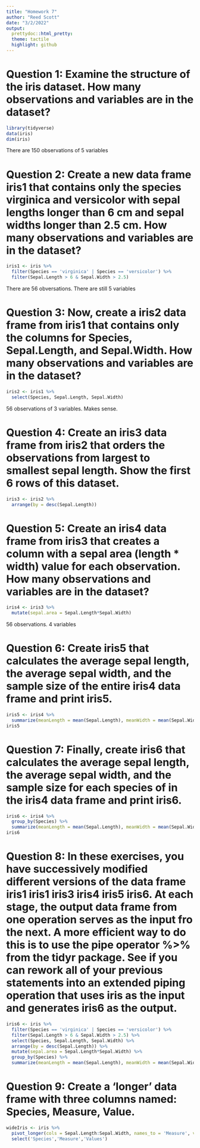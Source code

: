 ```yaml
---
title: "Homework 7"
author: "Reed Scott"
date: "3/2/2022"
output:
  prettydoc::html_pretty:
  theme: tactile
  highlight: github
---
```


# Question 1: Examine the structure of the iris dataset. How many observations and variables are in the dataset?

```r
library(tidyverse)
data(iris)
dim(iris)
```

There are 150 observations of 5 variables

# Question 2: Create a new data frame iris1 that contains only the species virginica and versicolor with sepal lengths longer than 6 cm and sepal widths longer than 2.5 cm. How many observations and variables are in the dataset?

```r
iris1 <- iris %>%
  filter(Species == 'virginica' | Species == 'versicolor') %>%
  filter(Sepal.Length > 6 & Sepal.Width > 2.5)
```

There are 56 obversations. There are still 5 variables

# Question 3: Now, create a iris2 data frame from iris1 that contains only the columns for Species, Sepal.Length, and Sepal.Width. How many observations and variables are in the dataset?

```r
iris2 <- iris1 %>%
  select(Species, Sepal.Length, Sepal.Width)
```

56 observations of 3 variables. Makes sense.

# Question 4: Create an iris3 data frame from iris2 that orders the observations from largest to smallest sepal length. Show the first 6 rows of this dataset.

```r
iris3 <- iris2 %>%
  arrange(by = desc(Sepal.Length))
```

# Question 5: Create an iris4 data frame from iris3 that creates a column with a sepal area (length * width) value for each observation. How many observations and variables are in the dataset?

```r
iris4 <- iris3 %>%
  mutate(sepal.area = Sepal.Length*Sepal.Width)
```

56 observations. 4 variables

# Question 6: Create iris5 that calculates the average sepal length, the average sepal width, and the sample size of the entire iris4 data frame and print iris5.

```r
iris5 <- iris4 %>%
  summarize(meanLength = mean(Sepal.Length), meanWidth = mean(Sepal.Width), totalN = n())
iris5
```

# Question 7: Finally, create iris6 that calculates the average sepal length, the average sepal width, and the sample size for each species of in the iris4 data frame and print iris6.

```r
iris6 <- iris4 %>%
  group_by(Species) %>%
  summarize(meanLength = mean(Sepal.Length), meanWidth = mean(Sepal.Width), totalN = n())
iris6
```

# Question 8: In these exercises, you have successively modified different versions of the data frame iris1 iris1 iris3 iris4 iris5 iris6. At each stage, the output data frame from one operation serves as the input fro the next. A more efficient way to do this is to use the pipe operator %>% from the tidyr package. See if you can rework all of your previous statements into an extended piping operation that uses iris as the input and generates iris6 as the output.

```r
iris6 <- iris %>%
  filter(Species == 'virginica' | Species == 'versicolor') %>%
  filter(Sepal.Length > 6 & Sepal.Width > 2.5) %>%
  select(Species, Sepal.Length, Sepal.Width) %>%
  arrange(by = desc(Sepal.Length)) %>%
  mutate(sepal.area = Sepal.Length*Sepal.Width) %>%
  group_by(Species) %>%
  summarize(meanLength = mean(Sepal.Length), meanWidth = mean(Sepal.Width), totalN = n())
```

# Question 9: Create a ‘longer’ data frame with three columns named: Species, Measure, Value.

```r
wideIris <- iris %>%
  pivot_longer(cols = Sepal.Length:Sepal.Width, names_to = 'Measure', values_to = 'Values', values_drop_na = TRUE) %>%
  select('Species','Measure','Values')
```